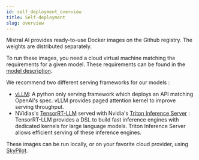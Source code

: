 ```yaml
---
id: self_deployment_overview
title: Self-deployment
slug: overview
---
```


Mistral AI provides ready-to-use Docker images on the Github registry. The weights are distributed separately.

To run these images, you need a cloud virtual machine matching the requirements for a given model. These requirements can be found in the [model description](/getting-started/models).

We recommend two different serving frameworks for our models :
- [vLLM](https://vllm.readthedocs.io/): A python only serving framework which deploys an API matching OpenAI's spec. vLLM provides paged attention kernel to improve serving throughput.
- NVidias's [TensorRT-LLM](https://github.com/NVIDIA/TensorRT-LLM) served with Nvidia's [Triton Inference Server](https://github.com/triton-inference-server) : TensorRT-LLM provides a DSL to build fast inference engines with dedicated kernels for large language models. Triton Inference Server allows efficient serving of these inference engines.

These images can be run locally, or on your favorite cloud provider, using [SkyPilot](https://skypilot.readthedocs.io/en/latest/).
